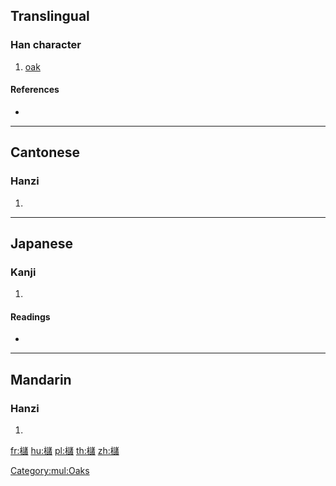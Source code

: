 {{also|槠}}
==Translingual==

===Han character===
{{Han char|rn=75|rad=木|as=16|sn=20|four=44960|canj=DYRA}}

# [[oak]]

====References====
* {{Han ref|kx=0561.130|dkj=15843|hdz=21315.040|uh=6AE7|ud=27367|bh=F24C|bd=62028}}

[[Category:mul:Oaks]]

----

==Cantonese==

===Hanzi===
{{yue-hanzi|jyut=|y=jyu1|sim=槠}}

# {{defn|lang=yue|sort=木16}}

----

==Japanese==

===Kanji===
{{ja-kanji|grade=|rs=木16}}

# {{defn|lang=ja|sort=木16}}

====Readings====
* {{ja-readings|on=[[しょ]] (sho)|kun=[[かし]] (kashi)}}

----

==Mandarin==

===Hanzi===
{{cmn-hanzi|sim=槠|pin=[[zhū]] ([[zhu1]])|wg=chu<sup>1</sup>}}

# {{defn|lang=cmn|sort=木16}}

[[fr:櫧]]
[[hu:櫧]]
[[pl:櫧]]
[[th:櫧]]
[[zh:櫧]]